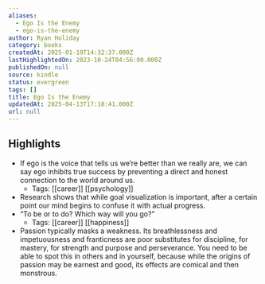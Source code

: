 ```yaml
---
aliases:
  - Ego Is the Enemy
  - ego-is-the-enemy
author: Ryan Holiday
category: books
createdAt: 2025-01-19T14:32:37.000Z
lastHighlightedOn: 2023-10-24T04:56:00.000Z
publishedOn: null
source: kindle
status: evergreen
tags: []
title: Ego Is the Enemy
updatedAt: 2025-04-13T17:18:41.000Z
url: null
---
```

## Highlights

- If ego is the voice that tells us we’re better than we really are, we can say ego inhibits true success by preventing a direct and honest connection to the world around us.
  - Tags: [[career]] [[psychology]]
- Research shows that while goal visualization is important, after a certain point our mind begins to confuse it with actual progress.
- “To be or to do? Which way will you go?”
  - Tags: [[career]] [[happiness]]
- Passion typically masks a weakness. Its breathlessness and impetuousness and franticness are poor substitutes for discipline, for mastery, for strength and purpose and perseverance. You need to be able to spot this in others and in yourself, because while the origins of passion may be earnest and good, its effects are comical and then monstrous.
